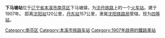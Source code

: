 {{Infobox China railway station 
|车站名称 = 下马塘站
|车站名称拼音 = Xiamatang
|电报码 = XAT
|拼音码 = XMT
|图片 = 
|图片介紹 = 
|车站位置 = [[辽宁省|辽宁省]][[本溪市|本溪市]][[南芬区|南芬区]]下马塘镇
|坐标 = 
|线路 = [[沈丹铁路|沈丹铁路]]
|归属 = [[沈阳铁路局|沈阳铁路局]]
|车站等级 = [[四等站_(中鐵)|四等站]]
|月台数目 = 
|網站 = 
}}

'''下马塘站'''位于[[辽宁省|辽宁省]][[本溪市|本溪市]][[南芬区|南芬区]]下马塘镇，为[[沈丹铁路|沈丹铁路]]上的一个[[火车站|火车站]]。建于1907年。
距离[[沈阳站|沈阳站]]120公里，[[丹东站|丹东站]]157公里，隶属[[沈阳铁路局|沈阳铁路局]]管辖。现为[[四等站_(中鐵)|四等站]]。

{{start rail box|[[中国铁路|中国铁路]]}}
{{s-inop|[[南芬站|南芬站]]}}
{{s-line|[[沈丹铁路|沈丹铁路]]}}
{{s-inop|[[连山关站|连山关站]]}}
{{end box}} 

{{沈丹铁路}}
{{China-rail-stub}}

[[Category:南芬区|Category:南芬区]]
[[Category:本溪市铁路车站|Category:本溪市铁路车站]]
[[Category:1907年啟用的鐵路車站|Category:1907年啟用的鐵路車站]]